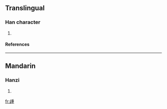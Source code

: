 ==Translingual==
===Han character===
{{Han char|rn=77|rad=止|as=09|sn=13|four=|canj=卜一竹十土 (YMHJG)}}
# {{defn|Han|sort=止09}}
====References====
{{Han ref|kx=0577.010|dkj=16325|dj=0967.160|hdz=21444.020|uh=6B71|ud=27505}}

----
==Mandarin==
===Hanzi===
{{cmn-hanzi|pin=[[kuì]] ([[kui4]]), [[zhǒng]] ([[zhong3]])|wg=k'uei<sup>4</sup>, chung<sup>3</sup>}}
# {{defn|Mandarin}}

[[fr:歱]]